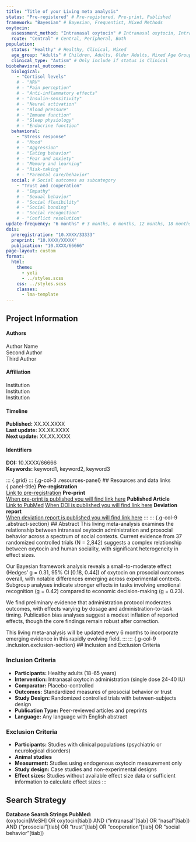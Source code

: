 ```yaml
---
title: "Title of your Living meta analysis" 
status: "Pre-registered" # Pre-registered, Pre-print, Published
framework: "Bayesian" # Bayesian, Frequentist, Mixed Methods
oxytocin:
  assessment_method: "Intranasal oxytocin" # Intranasal oxytocin, Intravenous oxytocin, Endogenous oxytocin measurement, Genetic studies
  route: "Central" # Central, Peripheral, Both
population:
  status: "Healthy" # Healthy, Clinical, Mixed
  age_group: "Adults" # Children, Adults, Older Adults, Mixed Age Groups
  clinical_type: "Autism" # Only include if status is Clinical
biobehavioral_outcomes:
  biological:
    - "Cortisol levels"
    # - "HRV"
    # - "Pain perception"
    # - "Anti-inflammatory effects"
    # - "Insulin-sensitivity"
    # - "Neural activation"
    # - "Blood pressure"
    # - "Immune function"
    # - "Sleep physiology"
    # - "Endocrine function"
  behavioral:
    - "Stress response"
    # - "Mood"
    # - "Aggression"
    # - "Eating behavior"
    # - "Fear and anxiety"
    # - "Memory and learning"
    # - "Risk-taking"
    # - "Parental care/behavior"
  social: # Social outcomes as subcategory
    - "Trust and cooperation"
    # - "Empathy"
    # - "Sexual behavior"
    # - "Social flexibility"
    # - "Social bonding"
    # - "Social recognition"
    # - "Conflict resolution"
update-frequency: "6 months" # 3 months, 6 months, 12 months, 18 months, 24 months
dois:
  preregistration: "10.XXXX/33333"
  preprint: "10.XXXX/XXXXX"
  publication: "10.XXXX/66666"
page-layout: custom
format:
  html:
    theme: 
      - yeti
      - ../styles.scss
    css: ../styles.scss 
    classes:
      - lma-template
--- 
```

::: {.callout-note .meta-info-container}
## Project Information
::: {.meta-grid}
::: {.meta-column}
#### Authors
Author Name  
Second Author  
Third Author
:::
::: {.meta-column}
#### Affiliation
Institution  
Institution  
Institution
:::
::: {.meta-column}
#### Timeline
**Published:** XX.XX.XXXX  
**Last update:** XX.XX.XXXX  
**Next update:** XX.XX.XXXX
:::
::: {.meta-column}
#### Identifiers
**DOI:** 10.XXXX/66666  
**Keywords:** keyword1, keyword2, keyword3
:::
:::
:::
::: {.grid}
::: {.g-col-3 .resources-panel}
## Resources and data links {.panel-title}
**Pre-registration**  
[Link to pre-registration](https://www.cos.io/initiatives/prereg)
**Pre-print**  
[When pre-print is published you will find link here]({{< meta dois.preprint >}})
**Published Article**  
[Link to PubMed](https://www.ncbi.nlm.nih.gov/)
[When DOI is published you will find link here]({{< meta dois.publication >}})
**Deviation report**  
[When deviation report is published you will find link here](#) 
:::
::: {.g-col-9 .abstract-section}
## Abstract
This living meta-analysis examines the relationship between intranasal oxytocin administration and prosocial behavior across a spectrum of social contexts. Current evidence from 37 randomized controlled trials (N = 2,842) suggests a complex relationship between oxytocin and human sociality, with significant heterogeneity in effect sizes.

Our Bayesian framework analysis reveals a small-to-moderate effect (Hedges' g = 0.31, 95% CI [0.18, 0.44]) of oxytocin on prosocial outcomes overall, with notable differences emerging across experimental contexts. Subgroup analyses indicate stronger effects in tasks involving emotional recognition (g = 0.42) compared to economic decision-making (g = 0.23).

We find preliminary evidence that administration protocol moderates outcomes, with effects varying by dosage and administration-to-task timing. Publication bias analyses suggest a modest inflation of reported effects, though the core findings remain robust after correction.

This living meta-analysis will be updated every 6 months to incorporate emerging evidence in this rapidly evolving field.
:::
::: {.g-col-9 .inclusion.exclusion-section}
## Inclusion and Exclusion Criteria

### Inclusion Criteria
- **Participants:** Healthy adults (18-65 years)
- **Intervention:** Intranasal oxytocin administration (single dose 24-40 IU)
- **Comparator:** Placebo-controlled 
- **Outcomes:** Standardized measures of prosocial behavior or trust
- **Study Design:** Randomized controlled trials with between-subjects design
- **Publication Type:** Peer-reviewed articles and preprints
- **Language:** Any language with English abstract

### Exclusion Criteria
- **Participants:** Studies with clinical populations (psychiatric or neurological disorders)
- **Animal studies**
- **Measurment:** Studies using endogenous oxytocin measurement only
- **Study design:** Case studies and non-experimental designs
- **Effect sizes:** Studies without available effect size data or sufficient information to calculate effect sizes
:::

::: {.g-col-3 .search-string-box}
## Search Strategy {.panel-title}
**Database Search Strings**
**PubMed:**  
(oxytocin[MeSH] OR oxytocin[tiab]) AND ("intranasal"[tiab] OR "nasal"[tiab]) AND ("prosocial"[tiab] OR "trust"[tiab] OR "cooperation"[tiab] OR "social behavior"[tiab])
:::